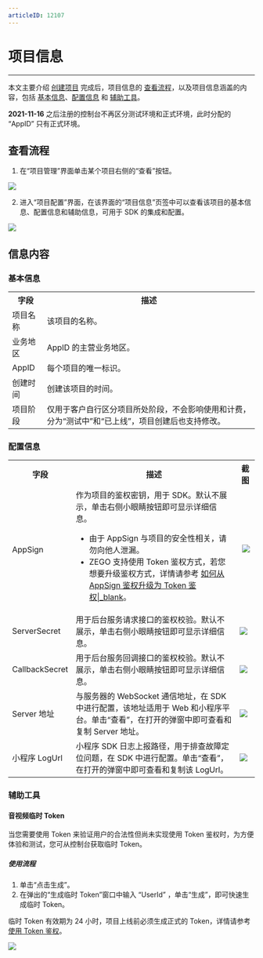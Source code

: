 ```yaml
---
articleID: 12107
---
```

# 项目信息

- - -

本文主要介绍 [创建项目](https://doc-zh.zego.im/article/14213) 完成后，项目信息的 [查看流程](12107#1)，以及项目信息涵盖的内容，包括 [基本信息](12107#2_1)、[配置信息](12107#2_2) 和 [辅助工具](12107#2_3)。

<Warning title="注意">


**2021-11-16** 之后注册的控制台不再区分测试环境和正式环境，此时分配的 “AppID” 只有正式环境。

</Warning>



## 查看流程

1. 在“项目管理”界面单击某个项目右侧的“查看”按钮。   
<Frame width="512" height="auto" caption=""><img src="https://storage.zego.im/sdk-doc/Pics/Consle/1031.png" /></Frame>

2. 进入“项目配置”界面，在该界面的“项目信息”页签中可以查看该项目的基本信息、配置信息和辅助信息，可用于 SDK 的集成和配置。   
<Frame width="512" height="auto" caption=""><img src="https://storage.zego.im/sdk-doc/Pics/Consle/1026.png" /></Frame>

## 信息内容

### 基本信息


<table>
  
<tbody><tr>
<th>字段</th>
<th>描述</th>
</tr>
<tr>
<td>项目名称</td>
<td>该项目的名称。</td>
</tr>
<tr>
<td>业务地区</td>
<td>AppID 的主营业务地区。</td>
</tr>
<tr>
<td>AppID</td>
<td>每个项目的唯一标识。</td>
</tr>
<tr>
<td>创建时间</td>
<td>创建该项目的时间。</td>
</tr>
<tr>
<td>项目阶段</td>
<td>仅用于客户自行区分项目所处阶段，不会影响使用和计费，分为“测试中”和“已上线”，项目创建后也支持修改。</td>
</tr>
</tbody></table>

### 配置信息

<table>
  
<tbody><tr>
<th>字段</th>
<th>描述</th>
<th>截图</th>
</tr>
<tr>
<td>AppSign</td>
<td>
作为项目的鉴权密钥，用于 SDK。默认不展示，单击右侧小眼睛按钮即可显示详细信息。

<Warning title="注意">


- 由于 AppSign 与项目的安全性相关，请勿向他人泄漏。
- ZEGO 支持使用 Token 鉴权方式，若您想要升级鉴权方式，详情请参考 [如何从 AppSign 鉴权升级为 Token 鉴权|_blank](https://doc-zh.zego.im/faq/token_upgrade?product=ExpressVideo&amp;platform=ios)。

</Warning>

</td>
<td>
&nbsp;<Frame width="512" height="auto" caption=""><img src="https://storage.zego.im/sdk-doc/Pics/Consle/1027.png" /></Frame>
</td>
</tr>
<tr>
<td>ServerSecret</td>
<td>用于后台服务请求接口的鉴权校验。默认不展示，单击右侧小眼睛按钮即可显示详细信息。</td>
<td><Frame width="512" height="auto" caption=""><img src="https://storage.zego.im/sdk-doc/Pics/Consle/1028.png" /></Frame></td>
</tr>
<tr>
<td>CallbackSecret</td>
<td>用于后台服务回调接口的鉴权校验。默认不展示，单击右侧小眼睛按钮即可显示详细信息。</td>
<td><Frame width="512" height="auto" caption=""><img src="https://storage.zego.im/sdk-doc/Pics/Consle/1032.png" /></Frame></td>
</tr>
<tr>
<td>Server 地址</td>
<td>与服务器的 WebSocket 通信地址，在 SDK 中进行配置，该地址适用于 Web 和小程序平台。单击“查看”，在打开的弹窗中即可查看和复制 Server 地址。</td>
<td><Frame width="512" height="auto" caption=""><img src="https://storage.zego.im/sdk-doc/Pics/Consle/1029.png" /></Frame></td>
</tr>
<tr>
<td>小程序 LogUrl</td>
<td>小程序 SDK 日志上报路径，用于排查故障定位问题，在 SDK 中进行配置。单击“查看”，在打开的弹窗中即可查看和复制该 LogUrl。</td>
<td><Frame width="512" height="auto" caption=""><img src="https://storage.zego.im/sdk-doc/Pics/Consle/1030.png" /></Frame></td>
</tr>
</tbody></table>


### 辅助工具

#### 音视频临时 Token

当您需要使用 Token 来验证用户的合法性但尚未实现使用 Token 鉴权时，为方便体验和测试，您可从控制台获取临时 Token。

##### 使用流程

1. 单击“点击生成”。
2. 在弹出的“生成临时 Token”窗口中输入 “UserId” ，单击“生成”，即可快速生成临时 Token。

<Warning title="注意">


临时 Token 有效期为 24 小时，项目上线前必须生成正式的 Token，详情请参考 [使用 Token 鉴权](/real-time-video-android-java/communication-capability/general-reference)。

</Warning>



<Frame width="512" height="auto" caption=""><img src="https://storage.zego.im/sdk-doc/Pics/Consle/1025.png" /></Frame>
